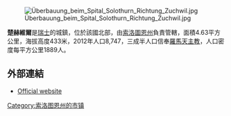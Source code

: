 [[Image:Überbauung_beim_Spital_Solothurn_Richtung_Zuchwil.jpg|right]]

'''楚赫維爾'''是[[瑞士|瑞士]]的城鎮，位於該國北部，由[[索洛圖恩州|索洛圖恩州]]負責管轄，面積4.63平方公里，海拔高度433米，2012年人口8,747，三成半人口信奉[[羅馬天主教|羅馬天主教]]，人口密度每平方公里1889人。

==外部連結==
* [http://www.zuchwil.ch Official website] {{Wayback|url=http://www.zuchwil.ch/ |date=20210225154150 }} {{de icon}}

{{Authority control}}
{{Switzerland-geo-stub}}
[[Category:索洛图恩州的市镇|Category:索洛图恩州的市镇]]